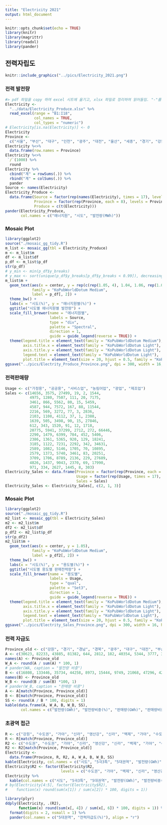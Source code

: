 ```yaml
---
title: "Electricity 2021"
output: html_document
---
```


```r
knitr::opts_chunk$set(echo = TRUE)
library(knitr)
library(magrittr)
library(readxl)
library(pander)
```

## 전력자립도

```r
knitr::include_graphics("../pics/Electricity_2021.png")
```

### 전력 발전량

```r
#> pdf 파일을 copy 하여 excel 시트에 옮기고, xlsx 파일로 정리하여 읽어들임. "-"를 NA 로 설정하여 읽어들인 후 0으로 변환.
Electricity <- 
  "../data/Electricity_Produce.xlsx" %>%
  read_excel(range = "B1:I18", 
             col_names = TRUE,
             col_types = "numeric") 
# Electricity[is.na(Electricity)] <- 0
Electricity
Province <- 
  c("서울", "부산", "대구", "인천", "광주", "대전", "울산", "세종", "경기", "강원", "충북", "충남", "전북", "전남", "경북", "경남", "제주")
Electricity %<>%
  data.frame(row.names = Province)
Electricity %<>%
 `/`(1000) %>%
  round 
Electricity %>%
  cbind("계" = rowSums(.)) %>%
  rbind("계" = colSums(.)) %>%
  pander
Source <- names(Electricity)
Electricity_Produce <- 
  data.frame(Source = factor(rep(names(Electricity), times = 17), levels = Source), 
             Province = factor(rep(Province, each = 8), levels = Province), 
             Produce = c(t(Electricity)))
pander(Electricity_Produce,
       col.names = c("에너지원", "시도", "발전량(MWh)"))
```

### Mosaic Plot

```r
library(ggplot2)
source("./mosaic_gg_tidy.R")
m_list <- mosaic_gg(tbl = Electricity_Produce)
m <- m_list$m
df <- m_list$df
p_df <- m_list$p_df
str(p_df)
# y_min <- min(p_df$y_breaks)
# y_max <- sort(unique(p_df$y_breaks[p_df$y_breaks < 0.99]), decreasing = TRUE)[1]
m_list$m +
  geom_text(aes(x = center, y = rep(c(rep(1.05, 4), 1.04, 1.06, rep(1.05, 11)), each = 8)),
            family = "KoPubWorldDotum Medium",
            label = p_df[, 2]) + 
  theme_bw() +
  labs(x = "시도(%)", y = "에너지원별(%)") + 
  ggtitle("시도별 에너지원별 발전량") + 
  scale_fill_brewer(name = "에너지원별", 
                    labels = Source,
                    type = "div", 
                    palette = "Spectral", 
                    direction = 1,
                    guide = guide_legend(reverse = TRUE)) +
  theme(legend.title = element_text(family = "KoPubWorldDotum Medium"),
        axis.title.x = element_text(family = "KoPubWorldDotum Light"),
        axis.title.y = element_text(family = "KoPubWorldDotum Light"),
        legend.text = element_text(family = "KoPubWorldDotum Light"),
        plot.title = element_text(size = 20, hjust = 0.5, family = "KoPubWorldDotum Bold"))
ggsave("../pics/Electrity_Produce_Province.png", dpi = 300, width = 16, height = 8, units = "in")
```


### 전력판매량

```r
Usage <- c("가정용", "공공용", "서비스업", "농림어업", "광업", "제조업")
Sales <- c(14656, 3575, 27499, 19, 2, 1544, 
           4975, 1280, 7507, 111, 20, 7175, 
           3461, 866, 5562, 80, 15, 5459, 
           4587, 944, 7572, 167, 88, 11544, 
           2216, 569, 3272, 77, 3, 2836, 
           2103, 1108, 4112, 37, 1, 2388, 
           1639, 505, 3498, 90, 15, 27846, 
           612, 343, 1520, 91, 12, 1718, 
           20775, 5941, 37299, 2712, 272, 66446, 
           2290, 1479, 6399, 784, 452, 5406, 
           2386, 1361, 5365, 920, 129, 18241, 
           3185, 1122, 7231, 2292, 342, 34631, 
           2589, 1082, 5146, 1705, 70, 10895, 
           2579, 1373, 5740, 3461, 83, 20251, 
           3709, 1706, 8789, 2136, 229, 27689, 
           4826, 1437, 9043, 2370, 69, 17990, 
           971, 334, 2627, 1445, 8, 303)
Electricity_Sales <- data.frame(Province = factor(rep(Province, each = 6), levels = Province), 
                                Usage = factor(rep(Usage, times = 17), levels = Usage), 
                                Sales = Sales)
Electricity_Sales <- Electricity_Sales[, c(2, 1, 3)]
```

### Mosaic Plot

```r
library(ggplot2)
source("./mosaic_gg_tidy.R")
m2_list <- mosaic_gg(tbl = Electricity_Sales)
m2 <- m2_list$m
df2 <- m2_list$df
p_df2 <- m2_list$p_df
str(p_df2)
m2_list$m +
  geom_text(aes(x = center, y = 1.05),
            family = "KoPubWorldDotum Medium",
            label = p_df2[, 2]) + 
  theme_bw() +
  labs(x = "시도(%)", y = "용도별(%)") + 
  ggtitle("시도별 용도별 판매전력량") + 
  scale_fill_brewer(name = "용도별", 
                    labels = Usage,
                    type = "qual", 
                    palette = "Set3", 
                    direction = 1,
                    guide = guide_legend(reverse = TRUE)) +
  theme(legend.title = element_text(family = "KoPubWorldDotum Medium"),
        axis.title.x = element_text(family = "KoPubWorldDotum Light"),
        axis.title.y = element_text(family = "KoPubWorldDotum Light"),
        legend.text = element_text(family = "KoPubWorldDotum Light"),
        plot.title = element_text(size = 20, hjust = 0.5, family = "KoPubWorldDotum Bold"))
ggsave("../pics/Electrity_Sales_Province.png", dpi = 300, width = 16, height = 8, units = "in")
```

### 전력 자급도

```r
Province_old <- c("강원", "경기", "경남", "경북", "광주", "대구", "대전", "부산", "서울", "세종", "울산", "인천", "전남", "전북", "제주", "충남", "충북")
A <- c(30623, 82233, 43885, 81382, 644, 2812, 182, 40354, 5344, 3777, 31504, 60506, 61841, 14322, 3968, 111229, 2205)
names(A) <- Province_old
W_A <- round(A / sum(A) * 100, 1)
# pander(WA, caption = "발전량 비중")
B <- c(16808, 133446, 35734, 44258, 8973, 15444, 9749, 21068, 47296, 4295, 33593, 24901, 33487, 21487, 5688, 48802, 28402)
names(B) <- Province_old
W_B <- round(B / sum(B) *100, 1)
# pander(W_B, caption = "판매량 비중")
A <- A[match(Province, Province_old)]
B <- B[match(Province, Province_old)]
SS <- round(A / B * 100, digits = 1)
kable(data.frame(A, W_A, B, W_B, SS),
       col.names = c("발전량(GWh)", "발전량비중(%)", "판매량(GWh)", "판매량비중(%)", "전력자급도(%)"), align = "r")
```

### 초광역 접근

```r
R <- c("강원", "수도권", "가야", "신라", "영산강", "신라", "백제", "가야", "수도권", "백제", "가야", "수도권", "영산강", "전북", "제주", "백제", "백제")
R <- R[match(Province, Province_old)]
R2 <- c("수도권", "수도권", "가야", "신라", "영산강", "신라", "백제", "가야", "수도권", "백제", "가야", "수도권", "영산강", "백제", "영산강", "백제", "백제")
R2 <- R2[match(Province, Province_old)]
Electricity <- 
  data.frame(Province, R, R2, A, W_A, B, W_B, SS)
kable(Electricity, col.names = c("시도", "5극3특", "5대권역", "발전량(GWh)", "발전량비중(%)", "판매량(GWh)", "판매량비중(%)", "전력자급도(%)"))
Electricity$R2 <- factor(Electricity$R2, 
                         levels = c("수도권", "가야", "백제", "신라", "영산강"))
Electricity %>%
  kable(col.names = c("시도", "5극3특", "5대권역", "발전량(GWh)", "발전량비중(%)", "판매량(GWh)", "판매량비중(%)", "전력자급도(%)"), row.names = FALSE)
# by(Electricity[4:5], factor(Electricity$R2), 
#    function(x) round(sum(x[1]) / sum(x[2]) * 100, digits = 1)) 
```

```r
library(plyr)
ddply(Electricity, .(R2), 
      function(x) round(sum(x[, 4]) / sum(x[, 6]) * 100, digits = 1)) %>%
  format(digits = 2, nsmall = 1) %>%
  pander(col.names = c("5대권역", "전력자급도(%)"), align = "r")
```


